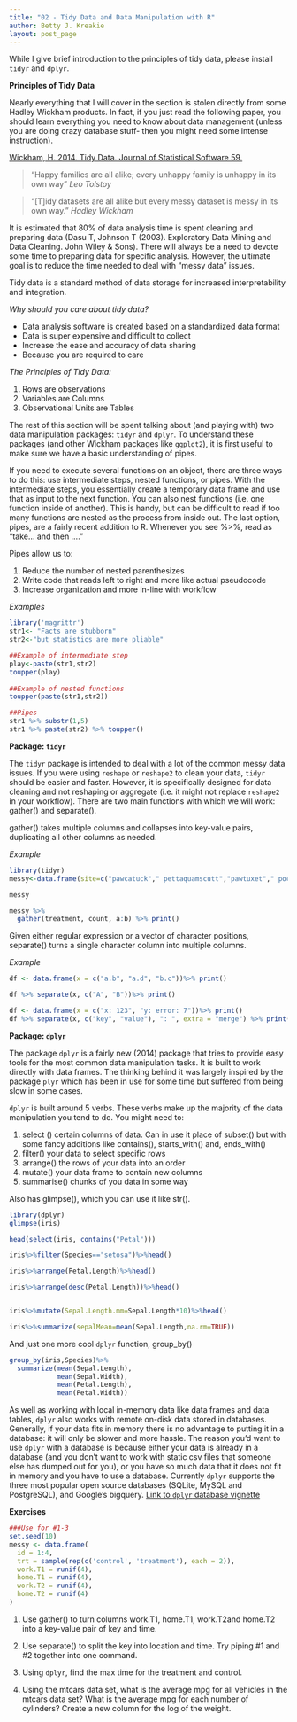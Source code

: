 ```yaml
---
title: "02 - Tidy Data and Data Manipulation with R"
author: Betty J. Kreakie
layout: post_page
---
```


While I give brief introduction to the principles of tidy data, please install `tidyr` and `dplyr`.




**Principles of Tidy Data**

Nearly everything that I will cover in the section is stolen directly from some Hadley Wickham products.  In fact, if you just read the following paper, you should learn everything you need to know about data management (unless you are doing crazy database stuff- then you might need some intense instruction).


[Wickham, H. 2014. Tidy Data. Journal of Statistical Software 59.](http://vita.had.co.nz/papers/tidy-data.pdf)


> “Happy families are all alike; every unhappy family is unhappy in its own way”
> *Leo Tolstoy*

> “[T]idy datasets are all alike but every messy dataset is messy in its own way.”
> *Hadley Wickham*


It is estimated that 80% of data analysis time is spent cleaning and preparing data (Dasu T, Johnson T (2003). Exploratory Data Mining and Data Cleaning. John Wiley & Sons).  There will always be a need to devote some time to preparing data for specific analysis.  However, the ultimate goal is to reduce the time needed to deal with “messy data” issues.


Tidy data is a standard method of data storage for increased interpretability and integration.

*Why should you care about tidy data?*

  * Data analysis software is created based on a standardized data format
  * Data is super expensive and difficult to collect
  * Increase the ease and accuracy of data sharing
  * Because you are required to care

*The Principles of Tidy Data:*

1. Rows are observations
2. Variables are Columns
3. Observational Units are Tables


The rest of this section will be spent talking about (and playing with) two data manipulation packages: `tidyr` and `dplyr`.  To understand these packages (and other Wickham packages like `ggplot2`), it is first useful to make sure we have a basic understanding of pipes.  

If you need to execute several functions on an object, there are three ways to do this: use intermediate steps, nested functions, or pipes. With the intermediate steps, you essentially create a temporary data frame and use that as input to the next function. You can also nest functions (i.e. one function inside of another). This is handy, but can be difficult to read if too many functions are nested as the process from inside out. The last option, pipes, are a fairly recent addition to R.   Whenever you see %>%, read as “take… and then ….” 

Pipes allow us to:

1. Reduce the number of nested parenthesizes
2. Write code that reads left to right and more like actual pseudocode
3. Increase organization and more in-line with workflow


*Examples*

```r
library('magrittr')
str1<- "Facts are stubborn"
str2<-"but statistics are more pliable"

##Example of intermediate step
play<-paste(str1,str2)
toupper(play)
 
##Example of nested functions 
toupper(paste(str1,str2))

##Pipes
str1 %>% substr(1,5)
str1 %>% paste(str2) %>% toupper()


```


**Package: `tidyr`**

The `tidyr` package is intended to deal with a lot of the common messy data issues.  If you were using `reshape` or `reshape2` to clean your data, `tidyr` should be easier and faster.  However, it is specifically designed for data cleaning and not reshaping or aggregate (i.e. it might not replace `reshape2` in your workflow).  There are two main functions with which we will work: gather() and separate().

gather() takes multiple columns and collapses into key-value pairs, duplicating all other columns as needed.

*Example*
```r
library(tidyr)
messy<-data.frame(site=c("pawcatuck"," pettaquamscutt","pawtuxet"," pocasset","ponaganset"), a=c(56,76,43,25,21),b=c(123,234,187,198,23))

messy

messy %>%
  gather(treatment, count, a:b) %>% print()


```


Given either regular expression or a vector of character positions, separate() turns a single character column into multiple columns.  

*Example*
```r
df <- data.frame(x = c("a.b", "a.d", "b.c"))%>% print()

df %>% separate(x, c("A", "B"))%>% print()

df <- data.frame(x = c("x: 123", "y: error: 7"))%>% print()
df %>% separate(x, c("key", "value"), ": ", extra = "merge") %>% print()


```

**Package: `dplyr`**

The package `dplyr` is a fairly new (2014) package that tries to provide easy tools for the most common data manipulation tasks. It is built to work directly with data frames. The thinking behind it was largely inspired by the package `plyr` which has been in use for some time but suffered from being slow in some cases.

`dplyr` is built around 5 verbs. These verbs make up the majority of the data manipulation you tend to do. You might need to:

1. select () certain columns of data. Can in use it place of subset() but with some fancy additions like contains(), starts_with() and, ends_with()
2. filter() your data to select specific rows
3. arrange() the rows of your data into an order
4. mutate() your data frame to contain new columns
5. summarise() chunks of you data in some way


Also has glimpse(), which you can use it like str().

```r
library(dplyr)
glimpse(iris)

head(select(iris, contains("Petal"))) 

iris%>%filter(Species=="setosa")%>%head()

iris%>%arrange(Petal.Length)%>%head()

iris%>%arrange(desc(Petal.Length))%>%head()


iris%>%mutate(Sepal.Length.mm=Sepal.Length*10)%>%head()

iris%>%summarize(sepalMean=mean(Sepal.Length,na.rm=TRUE))


```

And just one more cool `dplyr` function, group_by()

```r
group_by(iris,Species)%>%
  summarize(mean(Sepal.Length),
            mean(Sepal.Width),
            mean(Petal.Length),
            mean(Petal.Width))


```

As well as working with local in-memory data like data frames and data tables, `dplyr` also works with remote on-disk data stored in databases. Generally, if your data fits in memory there is no advantage to putting it in a database: it will only be slower and more hassle. The reason you’d want to use `dplyr` with a database is because either your data is already in a database (and you don’t want to work with static csv files that someone else has dumped out for you), or you have so much data that it does not fit in memory and you have to use a database. Currently `dplyr` supports the three most popular open source databases (SQLite, MySQL and PostgreSQL), and Google’s bigquery. [Link to `dplyr` database vignette](http://cran.r-project.org/web/packages/dplyr/vignettes/databases.html)


**Exercises**

```r
###Use for #1-3
set.seed(10)
messy <- data.frame(
  id = 1:4,
  trt = sample(rep(c('control', 'treatment'), each = 2)),
  work.T1 = runif(4),
  home.T1 = runif(4),
  work.T2 = runif(4),
  home.T2 = runif(4)
)


```

1. Use gather() to turn columns work.T1, home.T1, work.T2and home.T2 into a key-value pair of key and time. 

2. Use separate() to split the key into location and time.  Try piping #1 and #2 together into one command.

3. Using `dplyr`, find the max time for the treatment and control.

4. Using the mtcars data set, what is the average mpg for all vehicles in the mtcars data set?  What is the average mpg for each number of cylinders? Create a new column for the log of the weight.

